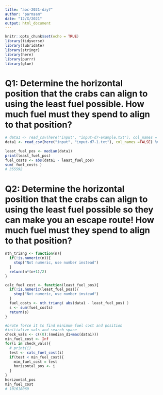 ```yaml
---
title: "aoc-2021-day7"
author: "parmsam"
date: "12/X/2021"
output: html_document
---
```


```r
knitr::opts_chunk$set(echo = TRUE)
library(tidyverse)
library(lubridate)
library(stringr)
library(here)
library(purrr)
library(glue)
```

# Q1: Determine the horizontal position that the crabs can align to using the least fuel possible. How much fuel must they spend to align to that position?
```r
# data1 <- read_csv(here("input", "input-d7-example.txt"), col_names = FALSE) %>% as_vector()
data1 <- read_csv(here("input", "input-d7-1.txt"), col_names =FALSE) %>% as_vector()
 
least_fuel_pos <- median(data1)
print(least_fuel_pos)
fuel_costs <- abs(data1 - least_fuel_pos)
sum( fuel_costs )
# 355592
```

# Q2: Determine the horizontal position that the crabs can align to using the least fuel possible so they can make you an escape route! How much fuel must they spend to align to that position?
```r
nth_triang <- function(n){
  if(!is.numeric(n)){
    stop("Not numeric, use number instead")
  }
  return(n*(n+1)/2)
}

calc_fuel_cost <- function(least_fuel_pos){
  if(!is.numeric(least_fuel_pos)){
    stop("Not numeric, use number instead")
  }
  fuel_costs <- nth_triang( abs(data1 - least_fuel_pos) )
  s <- sum(fuel_costs)
  return(s)
}

#brute force it to find minimum fuel cost and position
#initialize vals and search space
check_vals <- c((0):(median_d1+max(data1)))
min_fuel_cost <- Inf
for(i in check_vals){
  # print(i)
  test <- calc_fuel_cost(i)
  if(test < min_fuel_cost){
    min_fuel_cost = test
    horizontal_pos <- i
  }
}
horizontal_pos
min_fuel_cost
# 101618069
```

